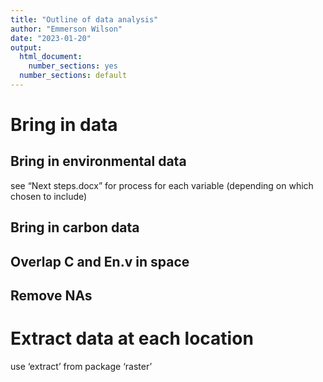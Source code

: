 ```yaml
---
title: "Outline of data analysis"
author: "Emmerson Wilson"
date: "2023-01-20"
output:
  html_document:
    number_sections: yes
  number_sections: default
---
```


# Bring in data

## Bring in environmental data
see "Next steps.docx" for process for each variable (depending on which chosen to include)


## Bring in carbon data


## Overlap C and En.v in space


## Remove NAs


# Extract data at each location
use 'extract' from package 'raster'

